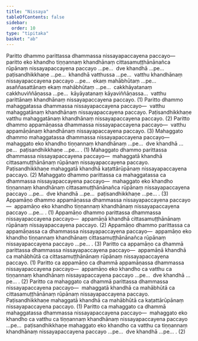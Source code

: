 ```yaml
---
title: "Nissaya"
tableOfContents: false
sidebar:
  order: 10
type: "tipitaka"
basket: "ab"
---
```



<DynamicBreadcrumb />

<Division number="69">

<Paragraph number="2073">
Paritto dhammo parittassa dhammassa nissayapaccayena paccayo—  paritto eko khandho tiṇṇannaṃ khandhānaṃ cittasamuṭṭhānānañca rūpānaṃ nissayapaccayena paccayo …pe…  dve khandhā …pe…  paṭisandhikkhaṇe …pe…  khandhā vatthussa …pe…  vatthu khandhānaṃ nissayapaccayena paccayo …pe…  ekaṃ mahābhūtaṃ …pe…  asaññasattānaṃ ekaṃ mahābhūtaṃ …pe…  cakkhāyatanaṃ cakkhuviññāṇassa …pe…  kāyāyatanaṃ kāyaviññāṇassa…  vatthu parittānaṃ khandhānaṃ nissayapaccayena paccayo. (1)
</Paragraph>

<Paragraph number="2074">
Paritto dhammo mahaggatassa dhammassa nissayapaccayena paccayo—  vatthu mahaggatānaṃ khandhānaṃ nissayapaccayena paccayo. Paṭisandhikkhaṇe vatthu mahaggatānaṃ khandhānaṃ nissayapaccayena paccayo. (2)
</Paragraph>

<Paragraph number="2075">
Paritto dhammo appamāṇassa dhammassa nissayapaccayena paccayo—  vatthu appamāṇānaṃ khandhānaṃ nissayapaccayena paccayo. (3)
</Paragraph>

</Division>
<Division number="70">

<Paragraph number="2076">
Mahaggato dhammo mahaggatassa dhammassa nissayapaccayena paccayo—  mahaggato eko khandho tiṇṇannaṃ khandhānaṃ …pe…  dve khandhā …pe…  paṭisandhikkhaṇe …pe… . (1)
</Paragraph>

<Paragraph number="2077">
Mahaggato dhammo parittassa dhammassa nissayapaccayena paccayo—  mahaggatā khandhā cittasamuṭṭhānānaṃ rūpānaṃ nissayapaccayena paccayo. Paṭisandhikkhaṇe mahaggatā khandhā kaṭattārūpānaṃ nissayapaccayena paccayo. (2)
</Paragraph>

<Paragraph number="2078">
Mahaggato dhammo parittassa ca mahaggatassa ca dhammassa nissayapaccayena paccayo—  mahaggato eko khandho tiṇṇannaṃ khandhānaṃ cittasamuṭṭhānānañca rūpānaṃ nissayapaccayena paccayo …pe…  dve khandhā …pe…  paṭisandhikkhaṇe …pe… . (3)
</Paragraph>

</Division>
<Division number="71">

<Paragraph number="2079">
Appamāṇo dhammo appamāṇassa dhammassa nissayapaccayena paccayo—  appamāṇo eko khandho tiṇṇannaṃ khandhānaṃ nissayapaccayena paccayo …pe… . (1)
</Paragraph>

<Paragraph number="2080">
Appamāṇo dhammo parittassa dhammassa nissayapaccayena paccayo—  appamāṇā khandhā cittasamuṭṭhānānaṃ rūpānaṃ nissayapaccayena paccayo. (2)
</Paragraph>

<Paragraph number="2081">
Appamāṇo dhammo parittassa ca appamāṇassa ca dhammassa nissayapaccayena paccayo—  appamāṇo eko khandho tiṇṇannaṃ khandhānaṃ cittasamuṭṭhānānañca rūpānaṃ nissayapaccayena paccayo …pe… . (3)
</Paragraph>

<Paragraph number="2082">
Paritto ca appamāṇo ca dhammā parittassa dhammassa nissayapaccayena paccayo—  appamāṇā khandhā ca mahābhūtā ca cittasamuṭṭhānānaṃ rūpānaṃ nissayapaccayena paccayo. (1)
</Paragraph>

<Paragraph number="2083">
Paritto ca appamāṇo ca dhammā appamāṇassa dhammassa nissayapaccayena paccayo—  appamāṇo eko khandho ca vatthu ca tiṇṇannaṃ khandhānaṃ nissayapaccayena paccayo …pe…  dve khandhā …pe… . (2)
</Paragraph>

<Paragraph number="2084">
Paritto ca mahaggato ca dhammā parittassa dhammassa nissayapaccayena paccayo—  mahaggatā khandhā ca mahābhūtā ca cittasamuṭṭhānānaṃ rūpānaṃ nissayapaccayena paccayo. Paṭisandhikkhaṇe mahaggatā khandhā ca mahābhūtā ca kaṭattārūpānaṃ nissayapaccayena paccayo. (1)
</Paragraph>

<Paragraph number="2085">
Paritto ca mahaggato ca dhammā mahaggatassa dhammassa nissayapaccayena paccayo—  mahaggato eko khandho ca vatthu ca tiṇṇannaṃ khandhānaṃ nissayapaccayena paccayo …pe…  paṭisandhikkhaṇe mahaggato eko khandho ca vatthu ca tiṇṇannaṃ khandhānaṃ nissayapaccayena paccayo …pe…  dve khandhā …pe… . (2)
</Paragraph>
</Division>